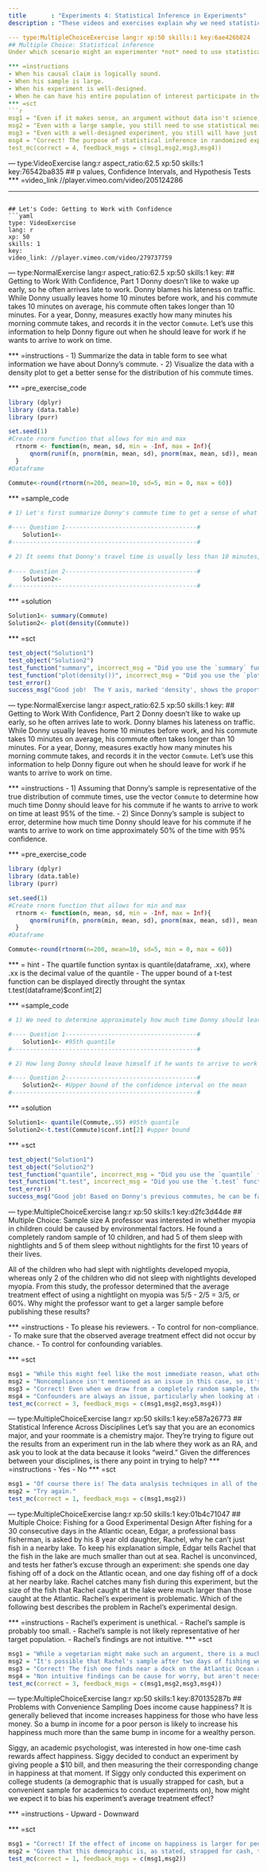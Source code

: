 --- 
title       : "Experiments 4: Statistical Inference in Experiments"
description : "These videos and exercises explain why we need statistical inference in experiments."

--- type:MultipleChoiceExercise lang:r xp:50 skills:1 key:6ae426b824
## Multiple Choice: Statistical inference
Under which scenario might an experimenter *not* need to use statistical inference to justify causal claims?

*** =instructions
- When his causal claim is logically sound.
- When his sample is large.
- When his experiment is well-designed.
- When he can have his entire population of interest participate in the experiment.
*** =sct
```{r}
msg1 = "Even if it makes sense, an argument without data isn't science, so it's not enough to avoid using statistical inference. Try again."
msg2 = "Even with a large sample, you still need to use statistical measures to verify the experiment's validity, so try again."
msg3 = "Even with a well-designed experiment, you still will have just a sample of the possible data to look at, so that's not quite right. Try agai.n"
msg4 = "Correct! The purpose of statistical inference in randomized experiments is to help researchers make valid propositions about a population given a sample. This is unnecessary if the entire population of interest participates in the experiment."
test_mc(correct = 4, feedback_msgs = c(msg1,msg2,msg3,msg4))
```


--- type:VideoExercise lang:r aspect_ratio:62.5 xp:50 skills:1 key:76542ba835
## p values, Confidence Intervals, and Hypothesis Tests
*** =video_link
//player.vimeo.com/video/205124286

---
## Let's Code: Getting to Work with Confidence
```yaml
type: VideoExercise
lang: r
xp: 50
skills: 1
key: 
video_link: //player.vimeo.com/video/279737759
```

--- type:NormalExercise lang:r aspect_ratio:62.5 xp:50 skills:1 key:
## Getting to Work With Confidence, Part 1
Donny doesn't like to wake up early, so he often arrives late to work. Donny blames his lateness on traffic. While Donny usually leaves home 10 minutes before work, and his commute takes 10 minutes on average, his commute often takes longer than 10 minutes. For a year, Donny, measures exactly how many minutes his morning commute takes, and records it in the vector `Commute`. Let's use this information to help Donny figure out when he should leave for work if he wants to arrive to work on time. 

*** =instructions
- 1) Summarize the data in table form to see what information we have about Donny's commute.
- 2) Visualize the data with a density plot to get a better sense for the distribution of his commute times.


*** =pre_exercise_code
```{r}

library (dplyr)
library (data.table)
library (purr)

set.seed(1)
#Create rnorm function that allows for min and max
  rtnorm <- function(n, mean, sd, min = -Inf, max = Inf){
      qnorm(runif(n, pnorm(min, mean, sd), pnorm(max, mean, sd)), mean, sd)
  }
#Dataframe

Commute<-round(rtnorm(n=200, mean=10, sd=5, min = 0, max = 60))
```
*** =sample_code
```{r}
# 1) Let's first summarize Donny's commute time to get a sense of what the data looks like. Use the summary function on the dataframe Commute.
 
#---- Question 1-------------------------------------#
    Solution1<- 
#----------------------------------------------------#

# 2) It seems that Donny's travel time is usually less than 10 minutes, but it can last as long as 23 minutes! For additional information, let's also plot what Donny's commute time looks like on a density curve. This is just another way of representing Donny's commute time. Use the plot(density()) command on the dataframe Commute.
  
#---- Question 2-------------------------------------#
    Solution2<- 
#----------------------------------------------------#

```
*** =solution
```{r}
Solution1<- summary(Commute)
Solution2<- plot(density(Commute))
```
*** =sct
```{r}
test_object("Solution1")
test_object("Solution2")
test_function("summary", incorrect_msg = "Did you use the `summary` function?")
test_function("plot(density())", incorrect_msg = "Did you use the `plot(density())` function?")
test_error()
success_msg("Good job!  The Y axis, marked 'density', shows the proportion of times that Donny's travel time is a certain length, given by the x-axis. Based on Donny's previous commutes, about .08 or 8% of the time, Donny's travel takes exactly 9 minutes. Let's continue on this problem by trying to find a reasonable confidence interval that Donny should consider to give himself a safe time margin.")
```


--- type:NormalExercise lang:r aspect_ratio:62.5 xp:50 skills:1 key:
## Getting to Work With Confidence, Part 2
Donny doesn't like to wake up early, so he often arrives late to work. Donny blames his lateness on traffic. While Donny usually leaves home 10 minutes before work, and his commute takes 10 minutes on average, his commute often takes longer than 10 minutes. For a year, Donny, measures exactly how many minutes his morning commute takes, and records it in the vector `Commute`. Let's use this information to help Donny figure out when he should leave for work if he wants to arrive to work on time. 

*** =instructions
- 1) Assuming that Donny's sample is representative of the true distribution of commute times, use the vector `Commute` to determine how much time Donny should leave for his commute if he wants to arrive to work on time at least 95% of the time. 
- 2) Since Donny's sample is subject to error, determine how much time Donny should leave for his commute if he wants to arrive to work on time approximately 50% of the time with 95% confidence. 


*** =pre_exercise_code
```{r}

library (dplyr)
library (data.table)
library (purr)

set.seed(1)
#Create rnorm function that allows for min and max
  rtnorm <- function(n, mean, sd, min = -Inf, max = Inf){
      qnorm(runif(n, pnorm(min, mean, sd), pnorm(max, mean, sd)), mean, sd)
  }
#Dataframe

Commute<-round(rtnorm(n=200, mean=10, sd=5, min = 0, max = 60))
```

*** = hint
- The quartile function syntax is quantile(dataframe, .xx), where .xx is the decimal value of the quantile
- The upper bound of a t-test function can be displayed directly throught the syntax t.test(dataframe)$conf.int[2]


*** =sample_code
```{r}

# 1) We need to determine approximately how much time Donny should leave for his commute if he wants to arrive to work on time approximately 95% of the time. The question did not specify with what confidence, so the answer is simply the commute time that is greater or equal to 95% of the observations in the dataset (i.e. the 95th quantile of commute times). There are several ways to get this answer, but we would recommend using the "quantile" function.

#---- Question 1-------------------------------------#
    Solution1<- #95th quantile
#----------------------------------------------------#

# 2) How long Donny should leave himself if he wants to arrive to work on time at least 50% of the time, with 95% confidence? In other words, given our limited sample, at what time are we 95% confident that Donny could leave and get to work on time half of the time? We can do this by examining the confidence interval on the mean of Donny's commute times; specifically, the upper bound of its 95% confidence interval. For reference, this can be computed with a one sample t-test. The upper bound of a t-test object (i.e. class "htest") can be found in $conf.int[2].

#---- Question 2-------------------------------------#
    Solution2<- #Upper bound of the confidence interval on the mean
#----------------------------------------------------#
```
*** =solution
```{r}
Solution1<- quantile(Commute,.95) #95th quantile  
Solution2<-t.test(Commute)$conf.int[2] #upper bound
```
*** =sct
```{r}
test_object("Solution1")
test_object("Solution2")
test_function("quantile", incorrect_msg = "Did you use the `quantile` function?")
test_function("t.test", incorrect_msg = "Did you use the `t.test` function?")
test_error()
success_msg("Good job! Based on Donny's previous commutes, he can be fairly confident that he will get to work at least half the time if he allows himself 10.7 minutes to get there. Of course, this is assuming that the future traffic levels stays the same as the past traffic levels. If the traffic changes according to when Donny leaves, it would bias our results.")
```



--- type:MultipleChoiceExercise lang:r xp:50 skills:1 key:d2fc3d44de
## Multiple Choice: Sample size
A professor was interested in whether myopia in children could be caused by environmental factors. He found a completely random sample of 10 children, and had 5 of them sleep with nightlights and 5 of them sleep without nightlights for the first 10 years of their lives. 

All of the children who had slept with nightlights developed myopia, whereas only 2 of the children who did not sleep with nightlights developed myopia. From this study, the professor determined that the average treatment effect of using a nightlight on myopia was 5/5 - 2/5 = 3/5, or 60%. Why might the professor want to get a larger sample before publishing these results?

*** =instructions
- To please his reviewers.
- To control for non-compliance.
- To make sure that the observed average treatment effect did not occur by chance.
- To control for confounding variables.

*** =sct
```{r}
msg1 = "While this might feel like the most immediate reason, what other reason do you think his reviewers mentioned? Try again"
msg2 = "Noncompliance isn't mentioned as an issue in this case, so it's not the key issue we're looking for. Try again"
msg3 = "Correct! Even when we draw from a completely random sample, there is always the chance that our sample is not representative of the whole population. The larger the sample size that we draw from, the less likely that our findings were to have occurred by chance."
msg4 = "Confounders are always an issue, particularly when looking at real world data, but that's not quite the best reason to get a larger sample in this case. Try again"
test_mc(correct = 3, feedback_msgs = c(msg1,msg2,msg3,msg4))
```


--- type:MultipleChoiceExercise lang:r xp:50 skills:1 key:e587a26773
## Statistical Inference Across Disciplines
Let's say that you are an economics major, and your roommate is a chemistry major.  They're trying to figure out the results from an experiment run in the lab where they work as an RA, and ask you to look at the data because it looks "weird."  Given the differences between your disciplines, is there any point in trying to help?
*** =instructions
- Yes
- No
*** =sct
```{r}
msg1 = "Of course there is! The data analysis techniques in all of the sciences are much, much more similar than different. While academic fields can create their own algorithms for field-specific problems, they are all joined together by the same basic concepts about finding the best and most quantitative ways to tie causes to effects."
msg2 = "Try again."
test_mc(correct = 1, feedback_msgs = c(msg1,msg2))
```


--- type:MultipleChoiceExercise lang:r xp:50 skills:1 key:01b4c71047
## Multiple Choice: Fishing for a Good Experimental Design
After fishing for a 30 consecutive days in the Atlantic ocean, Edgar, a professional bass fisherman, is asked by his 8 year old daughter, Rachel, why he can't just fish in a nearby lake. To keep his explanation simple, Edgar tells Rachel that the fish in the lake are much smaller than out at sea. Rachel is unconvinced, and tests her father's excuse through an experiment: she spends one day fishing off of a dock on the Atlantic ocean, and one day fishing off of a dock at her nearby lake. Rachel catches many fish during this experiment, but the size of the fish that Rachel caught at the lake were much larger than those caught at the Atlantic. Rachel's experiment is problematic. Which of the following best describes the problem in Rachel's experimental design.

*** =instructions
- Rachel's experiment is unethical.
- Rachel's sample is probably too small.
- Rachel's sample is not likely representative of her target population.
- Rachel's findings are not intuitive.
*** =sct
```{r}
msg1 = "While a vegetarian might make such an argument, there is a much more direct answer to this question. Try again."
msg2 = "It's possible that Rachel's sample after two days of fishing would be too small to ascertain statistical significance, but the question did not state how large her sample size was. Try again."
msg3 = "Correct! The fish one finds near a dock on the Atlantic Ocean are not necessarily (or likely) to be the same size as ones found deeper in the ocean. It's possible that Rachel's fishing spot at the lake is a better spot for catching large fish than her spot at the Atlantic Ocean, but this does not necessarily imply that fish in her lake are larger than fish in the Atlantic Ocean."
msg4 = "Non intuitive findings can be cause for worry, but aren't necessarily problematic. Try again."
test_mc(correct = 3, feedback_msgs = c(msg1,msg2,msg3,msg4))
```


--- type:MultipleChoiceExercise lang:r xp:50 skills:1 key:870135287b
## Problems with Convenience Sampling
Does income cause happiness? It is generally believed that income increases happiness for those who have less money. So a bump in income for a poor person is likely to increase his happiness much more than the same bump in income for a wealthy person. 

Siggy, an academic psychologist, was interested in how one-time cash rewards affect happiness. Siggy decided to conduct an experiment by giving people a $10 bill, and then measuring the their corresponding change in happiness at that moment. If Siggy only conducted this experiment on college students (a demographic that is usually strapped for cash, but a convenient sample for academics to conduct experiments on), how might we expect it to bias his experiment's average treatment effect?

*** =instructions
- Upward
- Downward

*** =sct
```{r}
msg1 = "Correct! If the effect of income on happiness is larger for people with less income than those with more income, conducting a similar experiment on a sample that has a relatively low income is likely to bias the results upward (i.e. result in a larger average treatment effect than an experiment conducted on a random sample of the entire population)."
msg2 = "Given that this demographic is, as stated, strapped for cash, this isn't the likely bias. Try again"
test_mc(correct = 1, feedback_msgs = c(msg1,msg2))
```




